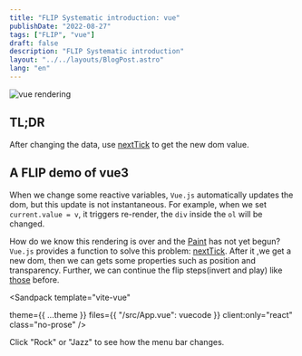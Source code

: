 ```yaml
---
title: "FLIP Systematic introduction: vue"
publishDate: "2022-08-27"
tags: ["FLIP", "vue"]
draft: false
description: "FLIP Systematic introduction"
layout: "../../layouts/BlogPost.astro"
lang: "en"
---
```



<img src={dm} alt="vue rendering" />

## TL;DR

After changing the data, use [nextTick](https://vuejs.org/api/general.html#nexttick) to get the new dom value.

## A FLIP demo of vue3

When we change some reactive variables, `Vue.js` automatically updates the dom, but this update is not instantaneous. For example, when we set `current.value = v`, it triggers re-render, the `div` inside the `ol` will be changed.

How do we know this rendering is over and the [Paint](./flip-introduction-prologue) has not yet begun? `Vue.js` provides a function to solve this problem: [nextTick](https://vuejs.org/api/general.html#nexttick).
After it ,we get a new dom, then we can gets some properties such as position and transparency.
Further, we can continue the flip steps(invert and play) like [those](./what-is-FLIP) before.

<Sandpack
  template="vite-vue"

  theme={{ ...theme }}
  files={{ "/src/App.vue": vuecode }}
  client:only="react"
  class="no-prose"
/>

Click "Rock" or "Jazz" to see how the menu bar changes.
